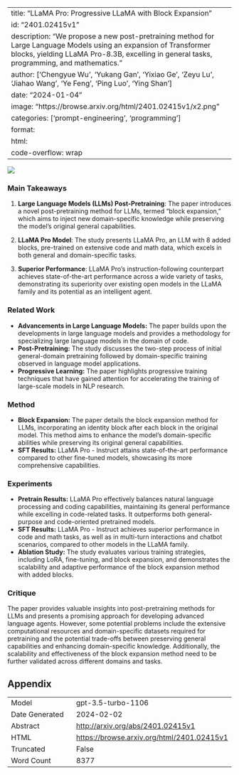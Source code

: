 
---
title: "LLaMA Pro: Progressive LLaMA with Block Expansion"
id: "2401.02415v1"
description: "We propose a new post-pretraining method for Large Language Models using an expansion of Transformer blocks, yielding LLaMA Pro-8.3B, excelling in general tasks, programming, and mathematics."
author: ['Chengyue Wu', 'Yukang Gan', 'Yixiao Ge', 'Zeyu Lu', 'Jiahao Wang', 'Ye Feng', 'Ping Luo', 'Ying Shan']
date: "2024-01-04"
image: "https://browse.arxiv.org/html/2401.02415v1/x2.png"
categories: ['prompt-engineering', 'programming']
format:
  html:
    code-overflow: wrap
---

![](https://browse.arxiv.org/html/2401.02415v1/x2.png)

### Main Takeaways

1. **Large Language Models (LLMs) Post-Pretraining**: The paper introduces a novel post-pretraining method for LLMs, termed "block expansion," which aims to inject new domain-specific knowledge while preserving the model's original general capabilities.

2. **LLaMA Pro Model**: The study presents LLaMA Pro, an LLM with 8 added blocks, pre-trained on extensive code and math data, which excels in both general and domain-specific tasks.

3. **Superior Performance**: LLaMA Pro's instruction-following counterpart achieves state-of-the-art performance across a wide variety of tasks, demonstrating its superiority over existing open models in the LLaMA family and its potential as an intelligent agent.

### Related Work
- **Advancements in Large Language Models:** The paper builds upon the developments in large language models and provides a methodology for specializing large language models in the domain of code.
- **Post-Pretraining:** The study discusses the two-step process of initial general-domain pretraining followed by domain-specific training observed in language model applications.
- **Progressive Learning:** The paper highlights progressive training techniques that have gained attention for accelerating the training of large-scale models in NLP research.

### Method
- **Block Expansion:** The paper details the block expansion method for LLMs, incorporating an identity block after each block in the original model. This method aims to enhance the model's domain-specific abilities while preserving its original general capabilities.
- **SFT Results:** LLaMA Pro - Instruct attains state-of-the-art performance compared to other fine-tuned models, showcasing its more comprehensive capabilities.

### Experiments
- **Pretrain Results:** LLaMA Pro effectively balances natural language processing and coding capabilities, maintaining its general performance while excelling in code-related tasks. It outperforms both general-purpose and code-oriented pretrained models.
- **SFT Results:** LLaMA Pro - Instruct achieves superior performance in code and math tasks, as well as in multi-turn interactions and chatbot scenarios, compared to other models in the LLaMA family.
- **Ablation Study:** The study evaluates various training strategies, including LoRA, fine-tuning, and block expansion, and demonstrates the scalability and adaptive performance of the block expansion method with added blocks.

### Critique
The paper provides valuable insights into post-pretraining methods for LLMs and presents a promising approach for developing advanced language agents. However, some potential problems include the extensive computational resources and domain-specific datasets required for pretraining and the potential trade-offs between preserving general capabilities and enhancing domain-specific knowledge. Additionally, the scalability and effectiveness of the block expansion method need to be further validated across different domains and tasks.

## Appendix

|          |          |
|----------|----------|
| Model     | gpt-3.5-turbo-1106       |
| Date Generated     | 2024-02-02       |
| Abstract | [http://arxiv.org/abs/2401.02415v1](http://arxiv.org/abs/2401.02415v1)        |
| HTML     | [https://browse.arxiv.org/html/2401.02415v1](https://browse.arxiv.org/html/2401.02415v1)       |
| Truncated       | False       |
| Word Count       | 8377       |